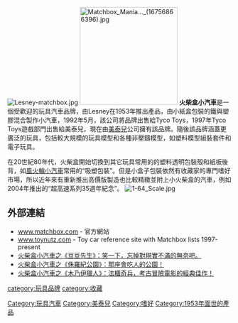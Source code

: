 [[File:Lesney-matchbox.jpg|thumb]]
[[File:Matchbox_Mania..._(16756866396).jpg|220px]]
'''火柴盒小汽車'''是一個受歡迎的玩具汽車品牌，由Lesney在1953年推出產品，由小紙盒包裝的鐵與塑膠混合製作小汽車，1992年5月，該公司將品牌出售給Tyco Toys，1997年Tyco Toys遊戲部門出售給美泰兒，現在由[[美泰兒|美泰兒]]公司擁有該品牌。隨後該品牌涵蓋更廣泛的玩具，包括較大規模的玩具模型和各種非壓鑄模型，如塑料模型組裝套件和電子玩具。

在20世紀80年代，火柴盒開始切換到其它玩具常用的的塑料透明包裝殼和紙板後背，如[[風火輪小汽車|風火輪小汽車]]常用的“吸塑包裝”。但是小盒子包裝依然有收藏家的專門嗜好市場，所以近年來有重新推出高價版製造也比較精緻並附上小火柴盒的汽車，例如2004年推出的“超高速系列35週年紀念”。
[[File:1-64_Scale.jpg|thumb]]

==外部連結==
{{Commons category|Matchbox toys}}
*[http://www.matchbox.com/ www.matchbox.com] {{Wayback|url=http://www.matchbox.com/ |date=20120206131958 }} - 官方網站
*[http://www.toynutz.com/ www.toynutz.com] {{Wayback|url=http://www.toynutz.com/ |date=20120207120103 }} - Toy car reference site with Matchbox lists 1997-present
*[https://www.gq.com.tw/blog/riverhong/detail-4997.html 火柴盒小汽車之《豆豆先生》：笑一下，忘掉對現實不滿的無奈吧。] {{Wayback|url=https://www.gq.com.tw/blog/riverhong/detail-4997.html |date=20180913185230 }}
*[https://www.gq.com.tw/blog/riverhong/detail-4943.html 火柴盒小汽車之《侏羅紀公園》：那座會吃人的公園！] {{Wayback|url=https://www.gq.com.tw/blog/riverhong/detail-4943.html |date=20180717183407 }}
*[https://www.gq.com.tw/blog/riverhong/detail-4031.html 火柴盒小汽車之《木乃伊獵人》：法櫃奇兵，考古冒險電影的經典佳作！] {{Wayback|url=https://www.gq.com.tw/blog/riverhong/detail-4031.html |date=20180714193343 }}



[[category:玩具品牌|category:玩具品牌]]
[[Category:玩具汽車|Category:玩具汽車]]
[[Category:美泰兒|Category:美泰兒]]
[[Category:嗜好|Category:嗜好]]
[[category:收藏|category:收藏]]
[[Category:1953年面世的產品|Category:1953年面世的產品]]